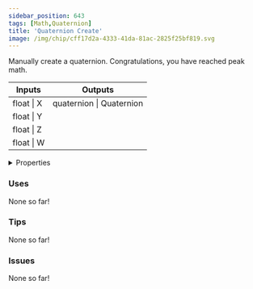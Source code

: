 ```yaml
---
sidebar_position: 643
tags: [Math,Quaternion]
title: 'Quaternion Create'
image: /img/chip/cff17d2a-4333-41da-81ac-2825f25bf819.svg
---
```


Manually create a quaternion. Congratulations, you have reached peak math.



<IChip uuid="cff17d2a-4333-41da-81ac-2825f25bf819"/>

<table><thead><tr><th>Inputs</th><th>Outputs</th></tr></thead><tbody><tr><td>float | X</td><td>quaternion | Quaternion</td></tr><tr><td>float | Y</td><td /></tr><tr><td>float | Z</td><td /></tr><tr><td>float | W</td><td /></tr></tbody></table>

<details>
  <summary>Properties</summary>
  <div>
    <div>
    <table>
      <tbody>
        <tr>
          <td>Is beta required?</td>
          <td>No</td>
        </tr>
        <tr>
          <td>Is chip a trolling risk?</td>
          <td>No</td>
        </tr>
        <tr>
          <td>Is chip a role assignment risk?</td>
          <td>No</td>
        </tr>
        <tr>
          <td>Chip UUID</td>
          <td>cff17d2a-4333-41da-81ac-2825f25bf819</td>
        </tr>
        <tr>
          <td>Room availability</td>
          <td>Available everywhere</td>
        </tr>
      </tbody>
    </table>
    </div>
  </div>
</details>

### Uses

None so far!

### Tips

None so far!

### Issues

None so far!